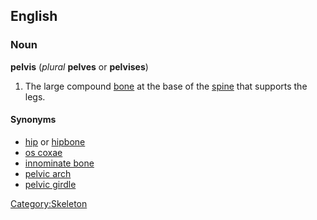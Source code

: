 {{wikipedia}}
==English==
===Noun===
'''pelvis''' (''plural'' '''pelves''' or '''pelvises''')

#The large compound [[bone]] at the base of the [[spine]] that supports the legs.

====Synonyms====
*[[hip]] or [[hipbone]]
*[[os coxae]]
*[[innominate bone]]
*[[pelvic arch]]
*[[pelvic girdle]]

[[Category:Skeleton]]